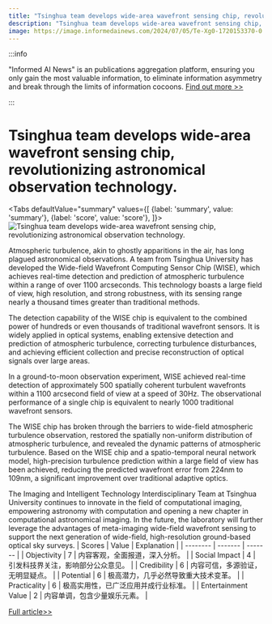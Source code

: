 ```yaml
---
title: "Tsinghua team develops wide-area wavefront sensing chip, revolutionizing astronomical observation technology."
description: "Tsinghua team develops wide-area wavefront sensing chip, revolutionizing astronomical observation technology."
image: https://image.informedainews.com/2024/07/05/Te-Xg0-1720153370-0.jpg
---
```



:::info

"Informed AI News" is an publications aggregation platform, ensuring you only gain the most valuable information, to eliminate information asymmetry and break through the limits of information cocoons.  [Find out more >>](/)

:::

# Tsinghua team develops wide-area wavefront sensing chip, revolutionizing astronomical observation technology.


<Tabs
	defaultValue="summary"
	values={[
	{label: 'summary', value: 'summary'},
	{label: 'score', value: 'score'},
]}>
<TabItem value="summary">
<img
  src="https://image.informedainews.com/2024/07/05/Te-Xg0-1720153370-0.jpg"
  alt="Tsinghua team develops wide-area wavefront sensing chip, revolutionizing astronomical observation technology."
/>



Atmospheric turbulence, akin to ghostly apparitions in the air, has long plagued astronomical observations. A team from Tsinghua University has developed the Wide-field Wavefront Computing Sensor Chip (WISE), which achieves real-time detection and prediction of atmospheric turbulence within a range of over 1100 arcseconds. This technology boasts a large field of view, high resolution, and strong robustness, with its sensing range nearly a thousand times greater than traditional methods.

The detection capability of the WISE chip is equivalent to the combined power of hundreds or even thousands of traditional wavefront sensors. It is widely applied in optical systems, enabling extensive detection and prediction of atmospheric turbulence, correcting turbulence disturbances, and achieving efficient collection and precise reconstruction of optical signals over large areas.

In a ground-to-moon observation experiment, WISE achieved real-time detection of approximately 500 spatially coherent turbulent wavefronts within a 1100 arcsecond field of view at a speed of 30Hz. The observational performance of a single chip is equivalent to nearly 1000 traditional wavefront sensors.

The WISE chip has broken through the barriers to wide-field atmospheric turbulence observation, restored the spatially non-uniform distribution of atmospheric turbulence, and revealed the dynamic patterns of atmospheric turbulence. Based on the WISE chip and a spatio-temporal neural network model, high-precision turbulence prediction within a large field of view has been achieved, reducing the predicted wavefront error from 224nm to 109nm, a significant improvement over traditional adaptive optics.

The Imaging and Intelligent Technology Interdisciplinary Team at Tsinghua University continues to innovate in the field of computational imaging, empowering astronomy with computation and opening a new chapter in computational astronomical imaging. In the future, the laboratory will further leverage the advantages of meta-imaging wide-field wavefront sensing to support the next generation of wide-field, high-resolution ground-based optical sky surveys.
</TabItem>
<TabItem value="score">
	| Scores     | Value   | Explanation |
	| -------- | ------- | ------- |
	| Objectivity  | 7    | 内容客观，全面报道，深入分析。    |
	| Social Impact | 4     | 引发科技界关注，影响部分公众意见。    |
	| Credibility    | 6    | 内容可信，多源验证，无明显疑点。    |
	| Potential    | 6    | 极高潜力，几乎必然导致重大技术变革。    |
	| Practicality    | 6    | 极高实用性，已广泛应用并成行业标准。    |
	| Entertainment Value    | 2    | 内容单调，包含少量娱乐元素。    |
</TabItem>
</Tabs>

[Full article>>](https://www.mittrchina.com/news/detail/13496)
